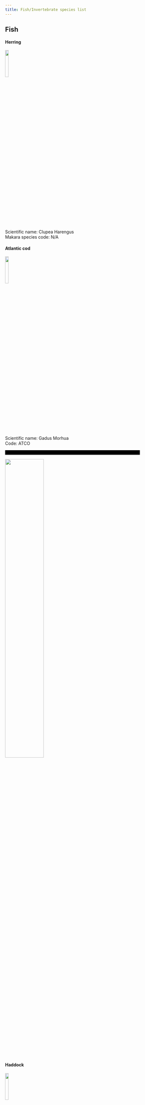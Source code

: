 ```yaml
---
title: Fish/Invertebrate species list
---
```

## Fish

#### Herring
![](/figs/infographics/fish_noaafisheries/Herring.png){width=15%}\
Scientific name: Clupea Harengus  
Makara species code: N/A

#### Atlantic cod
![](/figs/infographics/fish_noaafisheries/Cod.png){width=15%}\
Scientific name: Gadus Morhua  
Code: ATCO  

<video controls="" width="440" height="15" name="media">
    <source src="https://github.com/NEFSC/NEFSC_PAB_lab_manual/raw/refs/heads/main/figs/Audio/Fish/Cod_2.wav" type="audio/wav">
</video>
![](/figs/Spec_images/Fish/Cod_spec_2.PNG){width=50%}

#### Haddock 
![](/figs/infographics/fish_noaafisheries/Haddock.png){width=15%}\


Scientific name: *Melanogrammus aeglefinus*  
Makara species code: HADD  
![](/figs/Spec_images/Fish/Haddock_spec.PNG){width=50%}

## Invertebrates 

#### Snapping Shrimp

Scientific name: *Alpheus sp.*  
Makara species code: SNSH  
![](/figs/Spec_images/Fish/shrimp_spec.PNG){width=50%}